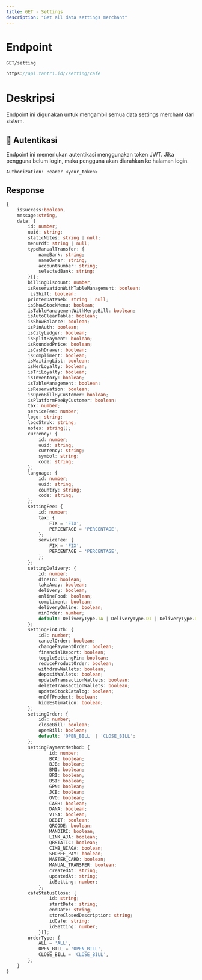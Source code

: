 ```yaml
---
title: GET - Settings
description: "Get all data settings merchant"
---
```


# Endpoint

`GET/setting`

```ts
https://api.tantri.id//setting/cafe
```

# Deskripsi

Endpoint ini digunakan untuk mengambil semua data settings merchant dari sistem.

## 🔑 Autentikasi

Endpoint ini memerlukan autentikasi menggunakan token JWT. Jika pengguna belum login, maka pengguna akan diarahkan ke halaman login.

```http
Authorization: Bearer <your_token>
```

## Response

```ts
{
    isSuccess:boolean,
    message:string,
    data: {
        id: number;
        uuid: string;
        staticNotes: string | null;
        menuPdf: string | null;
        typeManualTransfer: {
            nameBank: string;
            nameOwner: string;
            accountNumber: string;
            selectedBank: string;
        }[];
        billingDiscount: number;
        isReservationWithTableManagement: boolean;
         isShift: boolean;
        printerDataWeb: string | null;
        isShowStockMenu: boolean;
        isTableManagementWithMergeBill: boolean;
        isAutoClearTable: boolean;
        isShowBalance: boolean;
        isPinAuth: boolean;
        isCityLedger: boolean;
        isSplitPayment: boolean;
        isRoundedPrice: boolean;
        isCashDrawer: boolean;
        isCompliment: boolean;
        isWaitingList: boolean;
        isMerLoyalty: boolean;
        isTriLoyalty: boolean;
        isInventory: boolean;
        isTableManagement: boolean;
        isReservation: boolean;
        isOpenBillByCustomer: boolean;
        isPlatformFeeByCustomer: boolean;
        tax: number;
        serviceFee: number;
        logo: string;
        logoStruk: string;
        notes: string[];
        currency: {
            id: number;
            uuid: string;
            currency: string;
            symbol: string;
            code: string;
        };
        language: {
            id: number;
            uuid: string;
            country: string;
            code: string;
        };
        settingFee: {
            id: number;
            tax: {
                FIX = 'FIX',
                PERCENTAGE = 'PERCENTAGE',
            };
            serviceFee: {
                FIX = 'FIX',
                PERCENTAGE = 'PERCENTAGE',
            };
        };
        settingDelivery: {
            id: number;
            dineIn: boolean;
            takeAway: boolean;
            delivery: boolean;
            onlineFood: boolean;
            compliment: boolean;
            deliveryOnline: boolean;
            minOrder: number;
            default: DeliveryType.TA | DeliveryType.DI | DeliveryType.DL;
        };
        settingPinAuth: {
            id?: number;
            cancelOrder: boolean;
            changePaymentOrder: boolean;
            financialReport: boolean;
            toggleSettingPin: boolean;
            reduceProductOrder: boolean;
            withdrawWallets: boolean;
            depositWallets: boolean;
            updateTransactionWallets: boolean;
            deleteTransactionWallets: boolean;
            updateStockCatalog: boolean;
            onOffProduct: boolean;
            hideEstimation: boolean;
        };
        settingOrder: {
            id?: number;
            closeBill: boolean;
            openBill: boolean;
            default: 'OPEN_BILL' | 'CLOSE_BILL';
        };
        settingPaymentMethod: {
                id: number;
                BCA: boolean;
                BJB: boolean;
                BNI: boolean;
                BRI: boolean;
                BSI: boolean;
                GPN: boolean;
                JCB: boolean;
                OVO: boolean;
                CASH: boolean;
                DANA: boolean;
                VISA: boolean;
                DEBIT: boolean;
                QRCODE: boolean;
                MANDIRI: boolean;
                LINK_AJA: boolean;
                QRSTATIC: boolean;
                CIMB_NIAGA: boolean;
                SHOPEE_PAY: boolean;
                MASTER_CARD: boolean;
                MANUAL_TRANSFER: boolean;
                createdAt: string;
                updatedAt: string;
                idSetting: number;
            };
        cafeStatusClose: {
                id: string;
                startDate: string;
                endDate: string;
                storeClosedDescription: string;
                idCafe: string;
                idSetting: number;
            }[];
        orderType: {
            ALL = 'ALL',
            OPEN_BILL = 'OPEN_BILL',
            CLOSE_BILL = 'CLOSE_BILL',
        };
    }
}
```
